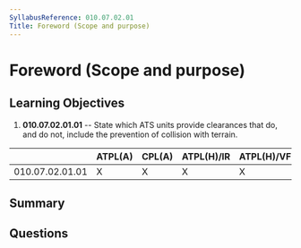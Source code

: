 ```yaml
---
SyllabusReference: 010.07.02.01
Title: Foreword (Scope and purpose)
---
```


# Foreword (Scope and purpose)

## Learning Objectives

1. **010.07.02.01.01** -- State which ATS units provide clearances that do, and
   do not, include the prevention of collision with terrain.

|                 | ATPL(A) | CPL(A) | ATPL(H)/IR | ATPL(H)/VFR | CPL(H) | IR  | CBIR(A) |
| --------------- | ------- | ------ | ---------- | ----------- | ------ | --- | ------- |
| 010.07.02.01.01 | X       | X      | X          | X           | X      | X   | X       |

## Summary

## Questions
